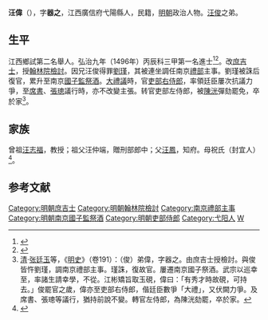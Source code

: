 {{Otheruses|other=名为汪伟的其它人物|汪伟}}
{{明清人物信息框
| 姓名 = 汪偉
| 原名 =
| 圖片名稱= 
| 圖片大小 =
| 圖片說明 = 
| 最高職務 = 吏部左侍郎
| 國家 = 大明 
| 爵位 =
| 籍貫 = 江西廣信府弋陽縣
| 族裔 = 
| 字號 = 
| 諡號 =
| 出生日期 = 生年不詳
| 出生地點 =江西弋陽縣
| 逝世日期 = 卒年不詳 
| 逝世地點 =江西弋陽縣
| 墓葬 =
| 配偶 = 
| 親屬 = 兄 [[汪俊_(明朝)|汪俊]]
| 出身 =
* 弘治九年丙辰科同進士出身
| 經歷 =
| 著作 =  
}}
'''汪偉'''（{{bd|？||？|catIdx=}}），字'''器之'''，江西廣信府弋陽縣人，民籍，[[明朝|明朝]]政治人物。[[汪俊_(明朝)|汪俊]]之弟。

== 生平 ==
江西鄉試第二名舉人。弘治九年（1496年）丙辰科三甲第一名進士<ref>{{Cite book|title=《[[皇明贡举考|皇明贡举考]]》卷五|last=（明）[[张朝瑞|张朝瑞]]|first=|publisher=《续修四库全书》史部第828册|year=|isbn=|location=|pages=}}</ref><ref>{{Cite book|title=贡举志五种 上|last=鲁小俊，江俊伟著|first=|publisher=武汉：武汉大学出版社|year=2009|isbn=978-7-307-07043-1|location=|pages=}}</ref>。改[[庶吉士|庶吉士]]，授[[翰林院|翰林院]][[檢討|檢討]]。因兄汪俊得罪[[劉瑾|劉瑾]]，其被連坐調任南京[[禮部|禮部]]主事。劉瑾被誅后復官，累升至南京[[國子監祭酒|國子監祭酒]]。[[大禮議|大禮議]]時，官[[吏部右侍郎|吏部右侍郎]]，率領廷臣屢次抗議力爭，至[[席書|席書]]、[[張璁|張璁]]議行時，亦不改變主張。转官吏部左侍郎，被[[陳洸|陳洸]]彈劾罷免，卒於家<ref>[[清|清]]·[[张廷玉|张廷玉]]等，《[[明史|明史]]》（卷191）：（俊）弟偉，字器之。由庶吉士授檢討。與俊皆忤劉瑾，調南京禮部主事。瑾誅，復故官。屢遷南京國子祭酒。武宗以巡幸至，率諸生請幸學，不從。江彬矯旨取玉硯，偉曰：「有秀才時故硯，可持去。」俊罷官之歲，偉亦至吏部右侍郎，偕廷臣數爭「大禮」，又伏闕力爭。及席書、張璁等議行，猶持前說不變。轉官左侍郎，為陳洸劾罷，卒於家。</ref>。

== 家族 ==
曾祖[[汪志福|汪志福]]，教授；祖父汪仲端，贈刑部郎中；父[[汪鳳|汪鳳]]，知府。母祝氏（封宜人）<ref>{{Cite book|title=天一阁藏明代科举录选刊 登科录 点校本|last=龚延明主编|first=|publisher=宁波出版社|year=2016|isbn=978-7-5526-2320-8|location=宁波|pages=|quote=《明代登科錄彙編》之《弘治九年進士登科錄》}}</ref>。

==参考文献==
{{reflist}}

{{弘治九年丙辰科殿試金榜}}

{{DEFAULTSORT:Wang汪}}
[[Category:明朝庶吉士|Category:明朝庶吉士]]
[[Category:明朝翰林院檢討|Category:明朝翰林院檢討]]
[[Category:南京禮部主事|Category:南京禮部主事]]
[[Category:明朝南京國子監祭酒|Category:明朝南京國子監祭酒]]
[[Category:明朝吏部侍郎|Category:明朝吏部侍郎]]
[[Category:弋阳人|Category:弋阳人]]
[[Category:汪姓|W]]